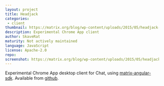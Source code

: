 ```yaml
---
layout: project
title: Headjack
categories: 
 - client
thumbnail: https://matrix.org/blog/wp-content/uploads/2015/05/headjack-400x284.png
description: Experimental Chrome App client
author: SkaveRat
maturity: Not actively maintained
language: JavaScript
license: Apache-2.0
repo: 
screenshot: https://matrix.org/blog/wp-content/uploads/2015/05/headjack.png
---
```


Experimental Chrome App desktop client for Chat, using [matrix-angular-sdk](https://github.com/matrix-org/matrix-angular-sdk). Available from [github](https://github.com/SkaveRat/headjack).
